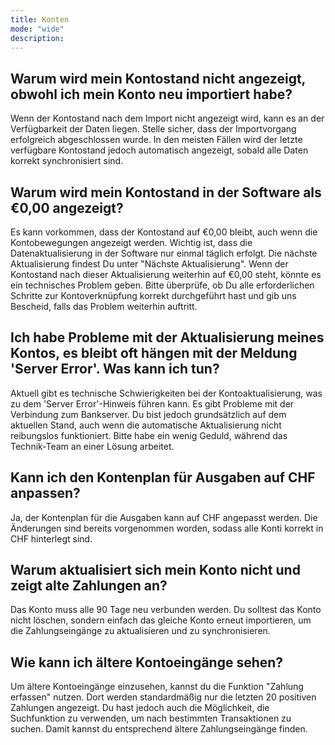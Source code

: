 ```yaml
---
title: Konten
mode: "wide"
description: 
---
```


## Warum wird mein Kontostand nicht angezeigt, obwohl ich mein Konto neu importiert habe?

Wenn der Kontostand nach dem Import nicht angezeigt wird, kann es an der Verfügbarkeit der Daten liegen. Stelle sicher, dass der Importvorgang erfolgreich abgeschlossen wurde. In den meisten Fällen wird der letzte verfügbare Kontostand jedoch automatisch angezeigt, sobald alle Daten korrekt synchronisiert sind.

## Warum wird mein Kontostand in der Software als €0,00 angezeigt?

Es kann vorkommen, dass der Kontostand auf €0,00 bleibt, auch wenn die Kontobewegungen angezeigt werden. Wichtig ist, dass die Datenaktualisierung in der Software nur einmal täglich erfolgt. Die nächste Aktualisierung findest Du unter "Nächste Aktualisierung". Wenn der Kontostand nach dieser Aktualisierung weiterhin auf €0,00 steht, könnte es ein technisches Problem geben. Bitte überprüfe, ob Du alle erforderlichen Schritte zur Kontoverknüpfung korrekt durchgeführt hast und gib uns Bescheid, falls das Problem weiterhin auftritt.

## Ich habe Probleme mit der Aktualisierung meines Kontos, es bleibt oft hängen mit der Meldung 'Server Error'. Was kann ich tun?

Aktuell gibt es technische Schwierigkeiten bei der Kontoaktualisierung, was zu dem 'Server Error'-Hinweis führen kann. Es gibt Probleme mit der Verbindung zum Bankserver. Du bist jedoch grundsätzlich auf dem aktuellen Stand, auch wenn die automatische Aktualisierung nicht reibungslos funktioniert. Bitte habe ein wenig Geduld, während das Technik-Team an einer Lösung arbeitet.

## Kann ich den Kontenplan für Ausgaben auf CHF anpassen?

Ja, der Kontenplan für die Ausgaben kann auf CHF angepasst werden. Die Änderungen sind bereits vorgenommen worden, sodass alle Konti korrekt in CHF hinterlegt sind.

## Warum aktualisiert sich mein Konto nicht und zeigt alte Zahlungen an?

Das Konto muss alle 90 Tage neu verbunden werden. Du solltest das Konto nicht löschen, sondern einfach das gleiche Konto erneut importieren, um die Zahlungseingänge zu aktualisieren und zu synchronisieren.

## Wie kann ich ältere Kontoeingänge sehen?

Um ältere Kontoeingänge einzusehen, kannst du die Funktion "Zahlung erfassen" nutzen. Dort werden standardmäßig nur die letzten 20 positiven Zahlungen angezeigt. Du hast jedoch auch die Möglichkeit, die Suchfunktion zu verwenden, um nach bestimmten Transaktionen zu suchen. Damit kannst du entsprechend ältere Zahlungseingänge finden.


